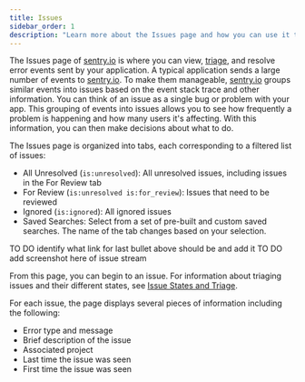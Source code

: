 ```yaml
---
title: Issues
sidebar_order: 1
description: "Learn more about the Issues page and how you can use it to efficiently triage issues."
---
```


The Issues page of [sentry.io](https://sentry.io) is where you can view, [triage](/product/error-monitoring/issue-details/), and resolve error events sent by your application. A typical application sends a large number of events to [sentry.io](https://sentry.io). To make them manageable, [sentry.io](https://sentry.io) groups similar events into issues based on the event stack trace and other information. You can think of an issue as a single bug or problem with your app. This grouping of events into issues allows you to see how frequently a problem is happening and how many users it's affecting. With this information, you can then make decisions about what to do.

The Issues page is organized into tabs, each corresponding to a filtered list of issues:

- All Unresolved (`is:unresolved`): All unresolved issues, including issues in the For Review tab
- For Review (`is:unresolved is:for_review`): Issues that need to be reviewed
- Ignored (`is:ignored`): All ignored issues
- Saved Searches: Select from a set of pre-built and custom saved searches. The name of the tab changes based on your selection.

TO DO identify what link for last bullet above should be and add it
TO DO add screenshot here of issue stream

From this page, you can begin to an issue. For information about triaging issues and their different states, see [Issue States and Triage](/product/error-monitoring/states-triage/).

For each issue, the page displays several pieces of information including the following:

- Error type and message
- Brief description of the issue
- Associated project
- Last time the issue was seen
- First time the issue was seen


<PageGrid />
